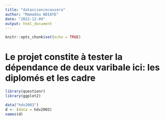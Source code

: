 ```yaml
---
title: "datasciencecausera"
author: "Mamadou NDIAYE"
date: "2022-12-09"
output: html_document
---
```


```r
knitr::opts_chunk$set(echo = TRUE)
```

# Le projet constite à tester la dépendance de deux varibale ici: les diplomés et les cadre
```r
library(questionr)
library(ggplot2)
```

```r
data("hdv2003")
d <- (data = hdv2003)
names(d)
```

